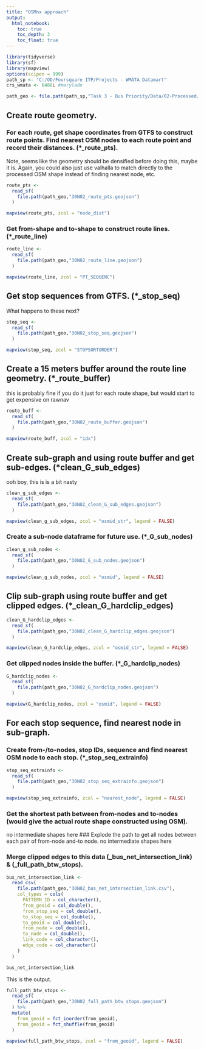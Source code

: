 ```yaml
---
title: "OSMnx approach"
output: 
  html_notebook:
    toc: true
    toc_depth: 3
    toc_float: true
---
```


```r
library(tidyverse)
library(sf)
library(mapview)
options(scipen = 999)
path_sp <- "C:/OD/Foursquare ITP/Projects - WMATA Datamart"
crs_wmata <- 6488L #maryladn

path_geo <- file.path(path_sp,"Task 3 - Bus Priority/Data/02-Processed/30N02_bus_net_intersection_link")
```


## Create route geometry.
### For each route, get shape coordinates from GTFS to construct route points. Find nearest OSM nodes to each route point and record their distances. (*_route_pts).

Note, seems like the geometry should be densified before doing this, maybe it is. Again, you could also just use valhalla to match directly to the processed OSM shape instead of finding nearest node, etc.
```r
route_pts <-
  read_sf(
    file.path(path_geo,"30N02_route_pts.geojson")
  )

mapview(route_pts, zcol = "node_dist")
```


### Get from-shape and to-shape to construct route lines. (*_route_line)

```r
route_line <-
  read_sf(
    file.path(path_geo,"30N02_route_line.geojson")
  )

mapview(route_line, zcol = "PT_SEQUENC")

```

## Get stop sequences from GTFS. (*_stop_seq)

What happens to these next?
```r
stop_seq <-
  read_sf(
    file.path(path_geo,"30N02_stop_seq.geojson")
  )

mapview(stop_seq, zcol = "STOPSORTORDER")

```

## Create a 15 meters buffer around the route line geometry. (*_route_buffer)
this is probably fine if you do it just for each route shape, but would start to get expensive on rawnav
```r
route_buff <-
  read_sf(
    file.path(path_geo,"30N02_route_buffer.geojson")
  )

mapview(route_buff, zcol = "idx")
```


## Create sub-graph and using route buffer and get sub-edges. (*clean_G_sub_edges)
ooh boy, this is is a bit nasty
```r
clean_g_sub_edges <-
  read_sf(
    file.path(path_geo,"30N02_clean_G_sub_edges.geojson")
  )

mapview(clean_g_sub_edges, zcol = "osmid_str", legend = FALSE)
```

### Create a sub-node dataframe for future use. (*_G_sub_nodes)

```r
clean_g_sub_nodes <-
  read_sf(
    file.path(path_geo,"30N02_G_sub_nodes.geojson")
  )

mapview(clean_g_sub_nodes, zcol = "osmid", legend = FALSE)
```


## Clip sub-graph using route buffer and get clipped edges. (*_clean_G_hardclip_edges)
```r
clean_G_hardclip_edges <-
  read_sf(
    file.path(path_geo,"30N02_clean_G_hardclip_edges.geojson")
  )

mapview(clean_G_hardclip_edges, zcol = "osmid_str", legend = FALSE)
```

### Get clipped nodes inside the buffer. (*_G_hardclip_nodes)
```r
G_hardclip_nodes <-
  read_sf(
    file.path(path_geo,"30N02_G_hardclip_nodes.geojson")
  )

mapview(G_hardclip_nodes, zcol = "osmid", legend = FALSE)
```

## For each stop sequence, find nearest node in sub-graph.
### Create from-/to-nodes, stop IDs, sequence and find nearest OSM node to each stop. (*_stop_seq_extrainfo)
```r
stop_seq_extrainfo <-
  read_sf(
    file.path(path_geo,"30N02_stop_seq_extrainfo.geojson")
  )

mapview(stop_seq_extrainfo, zcol = "nearest_node", legend = FALSE)
```

### Get the shortest path between from-nodes and to-nodes (would give the actual route shape constructed using OSM).
no intermediate shapes here
### Explode the path to get all nodes between each pair of from-node and-to node.
no intermediate shapes here


### Merge clipped edges to this data (_bus_net_intersection_link) & (_full_path_btw_stops).

```r
bus_net_intersection_link <-
  read_csv(
    file.path(path_geo,"30N02_bus_net_intersection_link.csv"),
    col_types = cols(
      PATTERN_ID = col_character(),
      from_geoid = col_double(),
      from_stop_seq = col_double(),
      to_stop_seq = col_double(),
      to_geoid = col_double(),
      from_node = col_double(),
      to_node = col_double(),
      link_code = col_character(),
      edge_code = col_character()
    )
  )

bus_net_intersection_link
```

This is the output. 
```r
full_path_btw_stops <-
  read_sf(
    file.path(path_geo,"30N02_full_path_btw_stops.geojson")
  ) %>%
  mutate(
    from_geoid = fct_inorder(from_geoid),
    from_geoid = fct_shuffle(from_geoid)
  )

mapview(full_path_btw_stops, zcol = "from_geoid", legend = FALSE)
```
